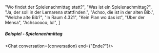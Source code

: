  "Wo findet der Spielenachmittag statt?",
  "Was ist ein Spielenachmittag?",
  "Ja, der soll in der Lernarena stattfinden.",
  "Achso, die ist in der alten Bib.",
  "Welche alte Bib?",
  "In Raum 4.321",
  "Kein Plan wo das ist",
  "Über der Mensa",
  "Achsooooo, lol",
]

##### Beispiel - Spielenachmittag
<Chat conversation={conversation} end={"Ende?"}/>